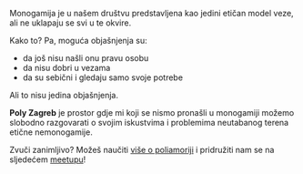 
<Prose>

Monogamija je u našem društvu predstavljena kao jedini etičan model veze, ali ne uklapaju se svi u te okvire.

Kako to? Pa, moguća objašnjenja su:

- da još nisu našli onu pravu osobu
- da nisu dobri u vezama
- da su sebični i gledaju samo svoje potrebe

Ali to nisu jedina objašnjenja.

**Poly Zagreb** je prostor gdje mi koji se nismo pronašli u monogamiji možemo slobodno razgovarati o svojim iskustvima i problemima neutabanog terena etične nemonogamije.

Zvuči zanimljivo? Možeš naučiti [više o poliamoriji](/polyamory) i pridružiti nam se na sljedećem [meetupu](/meetups)!

<div className="not-prose pt-6">
  <MeetupCard />
</div>

<EnglishText />

</Prose>
